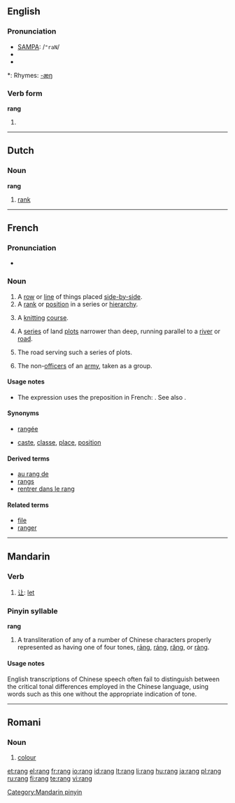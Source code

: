 {{see|rāng|ráng|rǎng|ràng}}
==English==

===Pronunciation===
* [[w:SAMPA|SAMPA]]: /<tt>"raN</tt>/
* {{IPA|/ˈɹæŋ/}}
* {{audio|en-us-rang.ogg|Audio (US)}}

*: Rhymes: [[Rhymes:English:-æŋ|-æŋ]]

===Verb form===
'''rang'''

# {{past tense of| to [[ring]]}}

----

==Dutch==

===Noun===
'''rang''' {{m}}

# [[rank]]

----

==French==

===Pronunciation===
* {{audio|Fr-rang.ogg|audio}}

===Noun===
{{fr-noun|m}}

# A [[row]] or [[line]] of things placed [[side-by-side]].
# A [[rank]] or [[position]] in a series or [[hierarchy]].
#{{context|knitting|lang=fr}} A [[knitting]] [[course]].
#{{Canada|geography|lang=fr}} A [[series]] of land [[plot]]s narrower than deep, running parallel to a [[river]] or [[road]].
#{{Canada|geography|lang=fr}} The road serving such a series of plots.
#{{military|lang=fr}} {{uncountable}} The non-[[officer]]s of an [[army]], taken as a group.

====Usage notes====
*The expression {{term||in Xth rank}} uses the preposition {{term|à}} in French: {{term||au cinquième rang|in fifth place/rank}}. See also {{term|place}}.

====Synonyms====
* {{sense|a row or line}} [[rangée]] {{qualifier|objects only}}
* {{sense|a rank or position}} [[caste]], [[classe]],  [[place]], [[position]]

====Derived terms====
* [[au rang de]]
* [[rangs]] {{qualifier|plurale tantum}}
* [[rentrer dans le rang]]

====Related terms====
* [[file]]
* [[ranger]]

----

==Mandarin==

===Verb===
{{cmn-verb|p|pin=ràng|pint=rang4}}

# [[让]]: [[let]]

===Pinyin syllable===
'''rang'''

# A transliteration of any of a number of Chinese characters properly represented as having one of four tones, [[rāng]], [[ráng]], [[rǎng]], or [[ràng]].

====Usage notes====
English transcriptions of Chinese speech often fail to distinguish between the critical tonal differences employed in the Chinese language, using words such as this one without the appropriate indication of tone.

[[Category:Mandarin pinyin]]

----

==Romani==

===Noun===
{{rom-noun|rang|m||}}

# [[colour]]


[[et:rang]]
[[el:rang]]
[[fr:rang]]
[[io:rang]]
[[id:rang]]
[[lt:rang]]
[[li:rang]]
[[hu:rang]]
[[ja:rang]]
[[pl:rang]]
[[ru:rang]]
[[fi:rang]]
[[te:rang]]
[[vi:rang]]